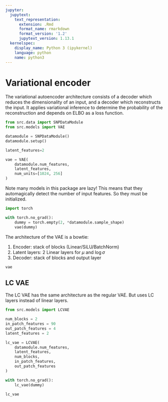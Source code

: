 ```yaml
---
jupyter:
  jupytext:
    text_representation:
      extension: .Rmd
      format_name: rmarkdown
      format_version: '1.2'
      jupytext_version: 1.13.1
  kernelspec:
    display_name: Python 3 (ipykernel)
    language: python
    name: python3
---
```


# Variational encoder

The variational autoencoder architecture consists of a decoder which reduces the dimensionality of an input, and a decoder which reconstructs the input. It applies variational inference to determine the probability of the reconstruction and depends on ELBO as a loss function.

```python
from src.data import SNPDataModule
from src.models import VAE

datamodule = SNPDataModule()
datamodule.setup()

latent_features=2

vae = VAE(
    datamodule.num_features,
    latent_features,
    num_units=[1024, 256]
)
```

Note many models in this package are lazy! This means that they automagically detect the number of input features. So they must be initialized.

```python
import torch

with torch.no_grad():
    dummy = torch.empty(2, *datamodule.sample_shape)
    vae(dummy)
```

The architecture of the VAE is a bowtie:
    
1. Encoder: stack of blocks (Linear/SiLU/BatchNorm)
2. Latent layers: 2 Linear layers for $\mu$ and $\log\sigma$
3. Decoder: stack of blocks and output layer

```python
vae
```

## LC VAE

The LC VAE has the same architecture as the regular VAE. But uses LC layers instead of linear layers.

```python
from src.models import LCVAE

num_blocks = 2
in_patch_features = 90
out_patch_features = 4
latent_features = 2

lc_vae = LCVAE(
    datamodule.num_features,
    latent_features,
    num_blocks,
    in_patch_features,
    out_patch_features
)

with torch.no_grad():
    lc_vae(dummy)
```

```python
lc_vae
```

```python

```
